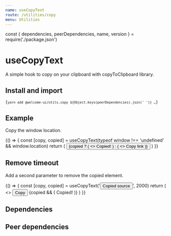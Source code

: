 ```yaml
---
name: useCopyText
route: /utilities/copy
menu: Utilities
---
```


const { dependencies, peerDependencies, name, version } = require('./package.json')

# useCopyText

A simple hook to copy on your clipboard with copyToClipboard library.

<TagVersion version={version} name={name} />

## Install and import

<Code language="bash">{`
  yarn add @welcome-ui/utils.copy ${Object.keys(peerDependencies).join(' ')}
  …
`}</Code>

## Example

Copy the window location.

<Playground>
  {() => {
    const [copy, copied] = useCopyText(typeof window !== 'undefined' && window.location)
    return (
      <Button onClick={copy}>
        {copied ? (
          <>
            <CheckIcon />
            <span>Copied!</span>
          </>
        ) : (
          <>
            <LinkIcon />
            <span>Copy link</span>
          </>
        )}
      </Button>
    )
  }}
</Playground>

## Remove timeout

Add a second parameter to remove the copied element.

<Playground>
  {() => {
    const [copy, copied] = useCopyText('<Button>Copied source</Button>', 2000)
    return (
      <>
        <Button variant="primary-warning" onClick={copy}>
          <SourceIcon />
          <span>Copy</span>
        </Button>
        {copied && (
          <Box mt="sm">
            <CheckIcon color="success.500" /> Copied!
          </Box>
        )}
      </>
    )
  }}
</Playground>

## Dependencies

<Dependencies dependencies={dependencies} />

## Peer dependencies

<Dependencies dependencies={peerDependencies} />
